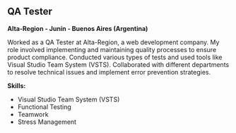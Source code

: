 ## QA Tester
**Alta-Region - Junín - Buenos Aires (Argentina)**

Worked as a QA Tester at Alta-Region, a web development company. My role involved implementing and maintaining quality processes to ensure product compliance. Conducted various types of tests and used tools like Visual Studio Team System (VSTS). Collaborated with different departments to resolve technical issues and implement error prevention strategies.

**Skills:**
- Visual Studio Team System (VSTS)
- Functional Testing
- Teamwork
- Stress Management
